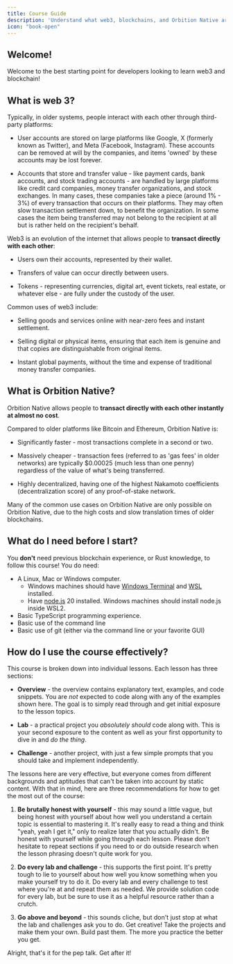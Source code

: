 ```yaml
---
title: Course Guide
description: 'Understand what web3, blockchains, and Orbition Native are.'
icon: "book-open"
---
```


## Welcome!

Welcome to the best starting point for developers looking to learn web3 and
blockchain!

## What is web 3?

Typically, in older systems, people interact with each other through third-party
platforms:

- User accounts are stored on large platforms like Google, X (formerly known as
  Twitter), and Meta (Facebook, Instagram). These accounts can be removed at
  will by the companies, and items 'owned' by these accounts may be lost
  forever.

- Accounts that store and transfer value - like payment cards, bank accounts,
  and stock trading accounts - are handled by large platforms like credit card
  companies, money transfer organizations, and stock exchanges. In many cases,
  these companies take a piece (around 1% - 3%) of every transaction that occurs
  on their platforms. They may often slow transaction settlement down, to
  benefit the organization. In some cases the item being transferred may not
  belong to the recipient at all but is rather held on the recipient's behalf.

Web3 is an evolution of the internet that allows people to **transact directly
with each other**:

- Users own their accounts, represented by their wallet.

- Transfers of value can occur directly between users.

- Tokens - representing currencies, digital art, event tickets, real estate, or
  whatever else - are fully under the custody of the user.

Common uses of web3 include:

- Selling goods and services online with near-zero fees and instant settlement.

- Selling digital or physical items, ensuring that each item is genuine and that
  copies are distinguishable from original items.

- Instant global payments, without the time and expense of traditional money
  transfer companies.

## What is Orbition Native?

Orbition Native allows people to **transact directly with each other instantly at almost
no cost**.

Compared to older platforms like Bitcoin and Ethereum, Orbition Native is:

- Significantly faster - most transactions complete in a second or two.

- Massively cheaper - transaction fees (referred to as 'gas fees' in older
  networks) are typically $0.00025 (much less than one penny) regardless of the
  value of what's being transferred.

- Highly decentralized, having one of the highest Nakamoto coefficients
  (decentralization score) of any proof-of-stake network.

Many of the common use cases on Orbition Native are only possible on Orbition Native, due to the
high costs and slow translation times of older blockchains.

## What do I need before I start?

You **don't** need previous blockchain experience, or Rust knowledge, to follow
this course! You do need:

- A Linux, Mac or Windows computer.
  - Windows machines should have [Windows Terminal](https://aka.ms/terminal) and
    [WSL](https://learn.microsoft.com/en-us/windows/wsl/) installed.
  - Have [node.js](https://nodejs.org/en/download) 20 installed. Windows
    machines should install node.js inside WSL2.
- Basic TypeScript programming experience.
- Basic use of the command line
- Basic use of git (either via the command line or your favorite GUI)

## How do I use the course effectively?

This course is broken down into individual lessons. Each lesson has three
sections:

- **Overview** - the overview contains explanatory text, examples, and code
  snippets. You are _not_ expected to code along with any of the examples shown
  here. The goal is to simply read through and get initial exposure to the
  lesson topics.

- **Lab** - a practical project you _absolutely should_ code along with. This is
  your second exposure to the content as well as your first opportunity to dive
  in and _do the thing_.

- **Challenge** - another project, with just a few simple prompts that you
  should take and implement independently.

The lessons here are very effective, but everyone comes from different
backgrounds and aptitudes that can't be taken into account by static content.
With that in mind, here are three recommendations for how to get the most out of
the course:

1. **Be brutally honest with yourself** - this may sound a little vague, but
   being honest with yourself about how well you understand a certain topic is
   essential to mastering it. It's really easy to read a thing and think "yeah,
   yeah I get it," only to realize later that you actually didn't. Be honest
   with yourself while going through each lesson. Please don't hesitate to
   repeat sections if you need to or do outside research when the lesson
   phrasing doesn't quite work for you.

2. **Do every lab and challenge** - this supports the first point. It's pretty
   tough to lie to yourself about how well you know something when you make
   yourself try to do it. Do every lab and every challenge to test where you're
   at and repeat them as needed. We provide solution code for every lab, but be
   sure to use it as a helpful resource rather than a crutch.

3. **Go above and beyond** - this sounds cliche, but don't just stop at what the
   lab and challenges ask you to do. Get creative! Take the projects and make
   them your own. Build past them. The more you practice the better you get.

Alright, that's it for the pep talk. Get after it!
